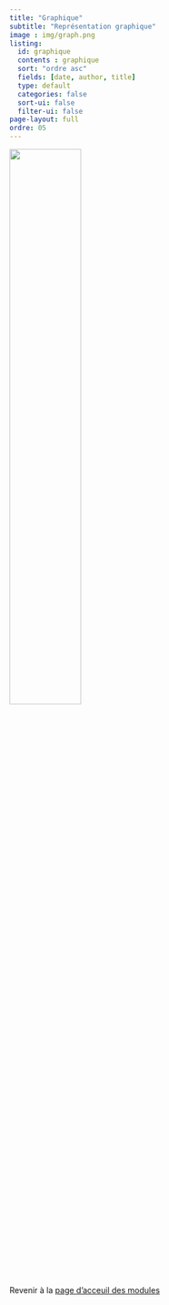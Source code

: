 ```yaml
---
title: "Graphique"
subtitle: "Représentation graphique"
image : img/graph.png
listing: 
  id: graphique
  contents : graphique
  sort: "ordre asc"
  fields: [date, author, title]
  type: default
  categories: false
  sort-ui: false
  filter-ui: false
page-layout: full
ordre: 05
---
```



::: column-margin
![](img/import.png){width="50%"}
:::

::: {#graphique}
:::

</br>

::: center
Revenir à la [page d'acceuil des modules](/modules.qmd)
:::
